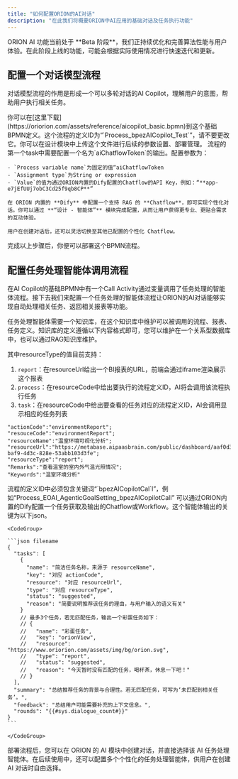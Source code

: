 ```yaml
---
title: "如何配置ORION的AI对话"
description: "在此我们将概要ORION中AI应用的基础对话及任务执行功能"
---
```


<Note>
  ORION AI 功能当前处于 **Beta 阶段**，我们正持续优化和完善算法性能与用户体验。在此阶段上线的功能，可能会根据实际使用情况进行快速迭代和更新。
</Note>

## 配置一个对话模型流程

对话模型流程的作用是形成一个可以多轮对话的AI Copilot，理解用户的意图，帮助用户执行相关任务。

<Steps>
  <Step title="导入AI Copilot的基础BPMN">
    你可以在[这里下载](https://oriorion.com/assets/reference/aicopilot_basic.bpmn)到这个基础BPMN定义。这个流程的定义ID为“`Process_bpezAICopilot_Test`”，请不要更改它。你可以在设计模块中上传这个文件进行后续的参数设置、部署管理。
  </Step>
  <Step title="配置默认的个性化对话参数">
    流程的第一个task中需要配置一个名为`aiChatflowToken`的输出。配置参数为：

    - `Process variable name`为固定的值“aiChatflowToken
    - `Assignment type`为String or expression
    - `Value`的值为通过ORION内置的Dify配置的Chatflow的API Key，例如：“**app-e7jEfUUj7obC3Cd25f9qb8CP**”

    在 ORION 内置的 **Dify** 中配置一个支持 RAG 的 **Chatflow**，即可实现个性化对话。你可以通过 **“设计 - 智能体”** 模块完成配置，从而让用户获得更专业、更贴合需求的互动体验。

    用户在创建对话后，还可以灵活切换至其他已配置的个性化 Chatflow。
  </Step>
  <Step title="部署AI Copilot基础BPMN">
    完成以上步骤后，你便可以部署这个BPMN流程。
  </Step>
</Steps>

## 配置任务处理智能体调用流程

在AI Copilot的基础BPMN中有一个Call Activity通过变量调用了任务处理的智能体流程。接下去我们来配置一个任务处理的智能体流程让ORION的AI对话能够实现自动处理相关任务、返回相关报表等功能。

任务处理智能体需要一个知识库，在这个知识库中维护可以被调用的流程、报表、任务定义。知识库的定义遵循以下内容格式即可，您可以维护在一个关系型数据库中，也可以通过RAG知识库维护。

其中resourceType的值目前支持：

1. `report`：在resourceUrl给出一个BI报表的URL，前端会通过iframe渲染展示这个报表
2. `process`：在resourceCode中给出要执行的流程定义ID，AI将会调用该流程执行任务
3. `task`：在resourceCode中给出要查看的任务对应的流程定义ID，AI会调用显示相应的任务列表

<CodeGroup>

```filename
"actionCode":"environmentReport";
"resouceCode":"environmentReport";
"resourceName":"温室环境可视化分析";
"resourceUrl":"https://metabase.aipaasbrain.com/public/dashboard/aaf0d33c-baf9-4d3c-828e-53abb103d3fe";
"resourceType":"report";
"Remarks":"查看温室的室内外气温光照情况";
"Keywords":"温室环境分析"
```

</CodeGroup>

<Steps>
  <Step title="配置任务处理流程BPMN">
    流程的定义ID中必须包含关键词“`bpezAICopilotCal`l”，例如“Process_EOAI_AgenticGoalSetting_bpezAICopilotCall”
  </Step>
  <Step title="配置任务处理Chatflow">
    可以通过ORION内置的Dify配置一个任务获取及输出的Chatflow或Workflow。这个智能体输出的关键为以下json。

    <CodeGroup>

    ```json filename
    {
      "tasks": [
        {
          "name": "简洁任务名称，来源于 resourceName",
          "key": "对应 actionCode",
          "resource": "对应 resourceUrl",
          "type": "对应 resourceType",
          "status": "suggested",
          "reason": "简要说明推荐该任务的理由，与用户输入的语义有关"
        }
        // 最多3个任务，若无匹配任务，输出一个彩蛋任务如下：
        // {
        //   "name": "彩蛋任务",
        //   "key": "orionView",
        //   "resource": "https://www.oriorion.com/assets/img/bg/orion.svg",
        //   "type": "report",
        //   "status": "suggested",
        //   "reason": "今天暂时没有匹配的任务，喝杯茶，休息一下吧！"
        // }
      ],
      "summary": "总结推荐任务的背景与合理性。若无匹配任务，可写为‘未匹配到相关任务’。",
      "feedback": "总结用户可能需要补充的上下文信息。",
      "rounds": "{{#sys.dialogue_count#}}"
    }
    ```

    </CodeGroup>
  </Step>
  <Step title="部署流程定义">
    部署流程后，您可以在 ORION 的 AI 模块中创建对话，并直接选择该 AI 任务处理智能体。在后续使用中，还可以配置多个个性化的任务处理智能体，供用户在创建 AI 对话时自由选择。
  </Step>
</Steps>